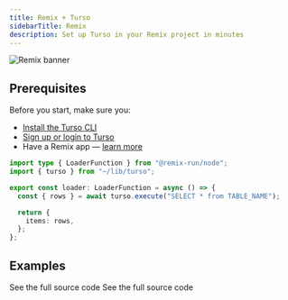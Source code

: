 ```yaml
---
title: Remix + Turso
sidebarTitle: Remix
description: Set up Turso in your Remix project in minutes
---
```


![Remix banner](/images/guides/remix-banner.png)

## Prerequisites

Before you start, make sure you:

- [Install the Turso CLI](/cli/installation)
- [Sign up or login to Turso](/cli/authentication#signup)
- Have a Remix app &mdash; [learn more](https://remix.run/docs/en/main/start/quickstart#quick-start)

<Steps>

<Step title="Install the libSQL SDK">

<Snippet file="install-libsql-client-ts.mdx" />

</Step>

<Step title="Configure database credentials">

<Snippet file="retrieve-database-credentials.mdx" />

</Step>

<Step title="Configure LibSQL Client.">

<Snippet file="configure-libsql-client-ts.mdx" />

</Step>

<Step title="Execute SQL">

```ts app/routes/_index.ts
import type { LoaderFunction } from "@remix-run/node";
import { turso } from "~/lib/turso";

export const loader: LoaderFunction = async () => {
  const { rows } = await turso.execute("SELECT * from TABLE_NAME");

  return {
    items: rows,
  };
};
```

</Step>

</Steps>

## Examples

<CardGroup cols={2}>
  <Card
    title="E-commerce Store"
    icon="github"
    href="https://github.com/tursodatabase/examples/tree/master/app-the-mug-store"
  >
    See the full source code
  </Card>
  <Card
    title="CRM App"
    icon="github"
    href="https://github.com/tursodatabase/examples/tree/master/app-turso-crm"
  >
    See the full source code
  </Card>
</CardGroup>
